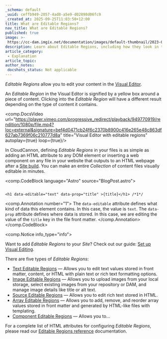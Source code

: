 ```yaml
---
_schema: default
_uuid: ceffb949-2057-4ad8-a5e9-d02898d06fc9
_created_at: 2025-09-25T11:03:50+12:00
title: What are Editable Regions?
nav_title: What are Editable Regions?
published: true
image: >-
 https://cc-dam.imgix.net/documentation/images/default-thumbnail/2023-Q4/CloudCannon-Documentation-Thumbnail.png
description: Learn about Editable Regions, including how they look in the Visual Editor.
article_category:
 - Explanation
article_topic:
author_notes:
 docshots_status: Not applicable
---
```

*Editable Regions* allow you to edit your content in the [Visual Editor](/documentation/articles/the-visual-editor/).

An *Editable Region* in the Visual Editor is signified by a yellow box around a piece of content. Clicking into the *Editable Region* will have a different result depending on the type of content it contains.

<comp.DocsVideo url="https://player.vimeo.com/progressive_redirect/playback/949770919/rendition/1080p/file.mp4?loc=external&signature=bef4d0471cb24f6c2370b8900c416e265e48c863df627ab7369f06c210777d8a" title="Visual Editor with editable regions" autoplay={true} loop={true}/>

In CloudCannon, defining *Editable Regions* in your files is as simple as adding an HTML attribute to any DOM element or inserting a web component on any file in your website that outputs to an HTML webpage after a [Site build](/documentation/articles/what-is-a-site-build/). You can make an entire *Collection* of content files visually editable in minutes.

<comp.CodeBlock language="Astro" source="BlogPost.astro">
``````````

<h1 data-editable="text" data-prop="title" >{title}</h1> /*1*/

``````````
<comp.Annotation number="1">
  The `data-editable` attribute defines what kind of data this element contains. In this case, the value is `text`. The `data-prop` attribute defines where data is stored. In this case, we are editing the value of the `title` key in the file front matter.
</comp.Annotation>
</comp.CodeBlock>

<comp.Notice info_type="info">
  <p>Want to add <em>Editable Regions</em> to your <em>Site</em>? Check out our guide: <a href="/documentation/guides/set-up-visual-editing/">Set up Visual Editing</a>.</p>
</comp.Notice>

There are five types of *Editable Regions*:

* [Text Editable Regions](/documentation/articles/configure-text-editable-regions/) — Allows you to edit text values stored in front matter, content, or HTML with plain text or rich text formatting options.
* [Image Editable Regions](/documentation/articles/configure-image-editable-regions/) — Allows you to upload images from your local storage, select existing images from your repository or DAM, and manage image details like title or alt text.
* [Source Editable Regions](/documentation/articles/configure-source-editable-regions/) — Allows you to edit rich text stored in HTML.
* [Array Editable Regions](/documentation/articles/configure-array-editable-regions/) — Allows you to add, remove, and reorder array values stored in front matter and generated by HTML-like files with templating.
* [Component Editable Regions](/documentation/articles/configure-component-editable-regions/) — Allows you to...

For a complete list of HTML attributes for configuring *Editable Regions*, please read our [Editable Regions reference](/documentation/articles/editable-regions-reference/) documentation.